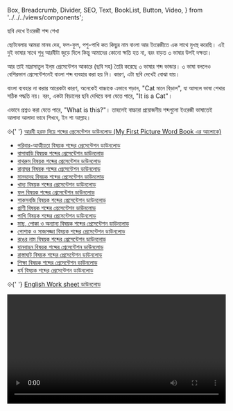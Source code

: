   Box,
  Breadcrumb,
  Divider,
  SEO,
  Text,
  BookList,
  Button,
  Video,
} from '../../../views/components';

<SEO pageTitle="ছবি দেখে ইংরেজী শব্দ শেখা" />
<Box maxWidth={960} margin="0 auto" padding={{ xs: 3, sm: 4 }}>

<Text variant="h2" textAlign="center">
  ছবি দেখে ইংরেজী শব্দ শেখা
</Text>
<Divider />
<Breadcrumb
  links={[
    { url: '/', name: 'নীড়পাতা' },
    { url: '/study-materials/', name: 'শিক্ষাপোকরণ' },
    { url: '/study-materials/english', name: 'ইংরেজী' },
  ]}
/>
<Divider />

ছোটবেলায় আমরা মানব দেহ, ফল-ফুল, পশু-পাখি কত কিছুর নাম বাংলা আর ইংরেজীতে এক সাথে মুখস্থ করেছি। এই দুই ভাষার সাথে শুধু আরবীটা জুড়ে দিলে কিন্তু আমাদের কোনো ক্ষতি হত না, বরং বাড়ত ৩ ভাষার উপই দক্ষতা।

আর তাই মাদ্রাসাতুল ইল্‌ম প্রেসেন্টেশন আকারে (ছবি সহ) তৈরি করেছে ৩ ভাষার শব্দ ভান্ডার। ৩ ভাষা বললেও বেশিরভাগ প্রেসেন্টেশনেই বাংলা শব্দ ব্যবহার করা হয় নি। কারণ, এটা ছবি দেখেই বোঝা যায়।

বাংলা ব্যবহার না করার আরেকটা কারণ, অনেকেই বাচ্চাকে এভাবে পড়ান, "Cat মানে বিড়াল", যা আসলে ভাষা শেখার সঠিক পদ্ধতি নয়। বরং, একটা বিড়ালের ছবি দেখিয়ে বলা যেতে পারে, "It is a Cat"।

এভাবে প্রশ্নও করা যেতে পারে, "What is this?"। তাহলেই বাচ্চারা প্রয়োজনীয় শব্দগুলো ইংরেজী ভাষাতেই আলাদা আলাদা ভাবে শিখবে, ইন শা আল্লাহ।

<Text color="#2b9348">
  ⟐{'   '}
  <a
    href="https://docs.google.com/presentation/d/1bVOurJIRBmKorW0jKQe4Roon1j5ToOFt/edit?usp=sharing&ouid=106179897632712562234&rtpof=true&sd=true"
    target="_blank"
  >
    আরবী হরফ দিয়ে শব্দের প্রেসেন্টেশন ডাউনলোড (My First Picture Word Book এর
    আলোকে)
  </a>
</Text>

<ul>
  <li>
    <a
      href="https://docs.google.com/presentation/d/1tymflpdl9L8i0lH0f6BDmc7AwDfhUamT/edit?usp=sharing&amp;ouid=106179897632712562234&amp;rtpof=true&amp;sd=true"
      target="_blank"
    >
      পরিবার-আত্মীয়তা বিষয়ক শব্দের প্রেসেন্টেশন ডাউনলোড
    </a>
  </li>
  <li>
    <a
      href="https://docs.google.com/presentation/d/1MtJirwhf47gWR1Q99HjzBPLtG6Dx2PwD/edit?usp=sharing&amp;ouid=106179897632712562234&amp;rtpof=true&amp;sd=true"
      target="_blank"
    >
      বাসাবাড়ি বিষয়ক শব্দের প্রেসেন্টেশন ডাউনলোড
    </a>
  </li>
  <li>
    <a
      href="https://docs.google.com/presentation/d/1aVmuAim5-M13Esa7xNDDsJkRASo2OOGV/edit?usp=sharing&amp;ouid=106179897632712562234&amp;rtpof=true&amp;sd=true"
      target="_blank"
    >
      বাথরুম বিষয়ক শব্দের প্রেসেন্টেশন ডাউনলোড
    </a>
  </li>
  <li>
    <a
      href="https://docs.google.com/presentation/d/1Z_EL7Rv6eYE-YPTDxZzu35bQGmWZaNsc/edit?usp=sharing&amp;ouid=106179897632712562234&amp;rtpof=true&amp;sd=true"
      target="_blank"
    >
      রান্নাঘর বিষয়ক শব্দের প্রেসেন্টেশন ডাউনলোড
    </a>
  </li>
  <li>
    <a
      href="https://docs.google.com/presentation/d/1v26fFgChNagUhLCJ5WiQ1F-Cl7bZkH2a/edit?usp=sharing&amp;ouid=106179897632712562234&amp;rtpof=true&amp;sd=true"
      target="_blank"
    >
      মানবদেহ বিষয়ক শব্দের প্রেসেন্টেশন ডাউনলোড
    </a>
  </li>
  <li>
    <a
      href="https://docs.google.com/presentation/d/1lSXNJyh2_6nX41te-xAldcRud1Oa3afD/edit?usp=sharing&amp;ouid=106179897632712562234&amp;rtpof=true&amp;sd=true"
      target="_blank"
    >
      খাদ্য বিষয়ক শব্দের প্রেসেন্টেশন ডাউনলোড
    </a>
  </li>
  <li>
    <a
      href="https://docs.google.com/presentation/d/16WYyQnrw9LQoUWXoa1YOthN2KSN8gxHB/edit?usp=sharing&amp;ouid=106179897632712562234&amp;rtpof=true&amp;sd=true"
      target="_blank"
    >
      ফল বিষয়ক শব্দের প্রেসেন্টেশন ডাউনলোড
    </a>
  </li>
  <li>
    <a
      href="https://docs.google.com/presentation/d/1sZ04fgn-U8ANk7Gze8CdcCi8mdUoTt9P/edit?usp=sharing&amp;ouid=106179897632712562234&amp;rtpof=true&amp;sd=true"
      target="_blank"
    >
      শাকসবজি বিষয়ক শব্দের প্রেসেন্টেশন ডাউনলোড
    </a>
  </li>
  <li>
    <a
      href="https://docs.google.com/presentation/d/1pblm2w3Cq9yK_Cmeo3Ye9AUcUjXCxoFW/edit?usp=sharing&amp;ouid=106179897632712562234&amp;rtpof=true&amp;sd=true"
      target="_blank"
    >
      প্রাণী বিষয়ক শব্দের প্রেসেন্টেশন ডাউনলোড
    </a>
  </li>
  <li>
    <a
      href="https://docs.google.com/presentation/d/1nA7gLLP_nb_ZClkea2ttR5vOhAjP4g8U/edit?usp=sharing&amp;ouid=106179897632712562234&amp;rtpof=true&amp;sd=true"
      target="_blank"
    >
      পাখি বিষয়ক শব্দের প্রেসেন্টেশন ডাউনলোড
    </a>
  </li>
  <li>
    <a
      href="https://docs.google.com/presentation/d/1wxWCPyrVYVfAGIeyEflBkfq7AbiQfU8G/edit?usp=sharing&amp;ouid=106179897632712562234&amp;rtpof=true&amp;sd=true"
      target="_blank"
    >
      মাছ, পোকা ও অন্যান্য বিষয়ক শব্দের প্রেসেন্টেশন ডাউনলোড
    </a>
  </li>
  <li>
    <a
      href="https://docs.google.com/presentation/d/1En5bqqVbenV5rmWYm3EF5-LBSdY8hK8K/edit?usp=sharing&amp;ouid=106179897632712562234&amp;rtpof=true&amp;sd=true"
      target="_blank"
    >
      পোশাক ও সাজসজ্জা বিষয়ক শব্দের প্রেসেন্টেশন ডাউনলোড
    </a>
  </li>
  <li>
    <a
      href="https://docs.google.com/presentation/d/1JHcRFtC-E-8rPnwOhlG28jrH7gpw3geP/edit?usp=sharing&amp;ouid=106179897632712562234&amp;rtpof=true&amp;sd=true"
      target="_blank"
    >
      রঙের নাম বিষয়ক শব্দের প্রেসেন্টেশন ডাউনলোড
    </a>
  </li>
  <li>
    <a
      href="https://docs.google.com/presentation/d/1uFTIM5A5lhceZYLgL2EaflWzSGXvJQ6c/edit?usp=sharing&amp;ouid=106179897632712562234&amp;rtpof=true&amp;sd=true"
      target="_blank"
    >
      যানবাহন বিষয়ক শব্দের প্রেসেন্টেশন ডাউনলোড
    </a>
  </li>
  <li>
    <a
      href="https://docs.google.com/presentation/d/1t0fw8VcSeMOShh1nLHxusz7aeSE7_5DE/edit?usp=sharing&amp;ouid=106179897632712562234&amp;rtpof=true&amp;sd=true"
      target="_blank"
    >
      রাস্তাঘাট বিষয়ক শব্দের প্রেসেন্টেশন ডাউনলোড
    </a>
  </li>
  <li>
    <a
      href="https://docs.google.com/presentation/d/1xQ6SI0L_mwTzgz-_sAUc6ciwREH_tFek/edit?usp=sharing&amp;ouid=106179897632712562234&amp;rtpof=true&amp;sd=true"
      target="_blank"
    >
      শিক্ষা বিষয়ক শব্দের প্রেসেন্টেশন ডাউনলোড
    </a>
  </li>
  <li>
    <a
      href="https://docs.google.com/presentation/d/1VqlY2mJwl1yxPiDu-80vqkNKxiwZ7tpr/edit?usp=sharing&amp;ouid=106179897632712562234&amp;rtpof=true&amp;sd=true"
      target="_blank"
    >
      ধর্ম বিষয়ক শব্দের প্রেসেন্টেশন ডাউনলোড
    </a>
  </li>
</ul>

<Text color="#2b9348">
  ⟐{'   '}
  <a
    href="https://drive.google.com/drive/folders/1RP52Gp4S_Sf7Wc13aVJDmNp57cU2CvR_?usp=sharing"
    target="_blank"
  >
    English Work sheet ডাউনলোড
  </a>
</Text>

<Video
  videoSrcURL="https://www.youtube.com/embed/videoseries?list=PLN6GIGge5un9gKYMXvM0YtQrlO5_TlxGA"
  videoTitle="Arabic Words with English Meaning and Pictures"
  frameWidth="720px"
  frameHeight="504px"
  width="100%"
  mt={4}
/>

</Box>
